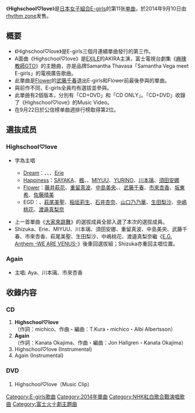 {{unreferenced|time=2014-12-28T07:58:01+00:00}}
{{Infobox Single
| Name           = Highschool♡love
| Cover          = 
| Artist         = [[E-girls|E-girls]]
| Album          = [[E.G._TIME|E.G. TIME]]
| A-side         = Highschool♡love
| B-side         = Again
| Released       = 2014年9月10日
| Format         = [[單曲|單曲]]
| Recorded       = 2014年<br/>{{JPN}}
| Genre          = [[J-POP|J-POP]]
| Lenght         =
| Label          = [[rhythm_zone|rhythm zone]]
| Writer         = 
| Producer       = 
| Certification  = 
| Chart position = * 週間最高排名第2位<small>（[[Oricon公信榜|Oricon]]）</small>
* 2014年9月度月排名第6名
| Last single    = [[大家來跳舞_(E-girls單曲)|大家來跳舞]]<br/>（2014年）
| This single    = '''Highschool♡love'''<br/>（2014年）
| Next single    = [[Mr._Snowman|Mr. Snowman]]<br/>（2014年）
| Misc           =
}}

《'''Highschool♡love'''》是[[日本|日本]][[女子組合|女子組合]][[E-girls|E-girls]]的第11张[[单曲|单曲]]，於2014年9月10日由[[rhythm_zone|rhythm zone]]发售。

== 概要 ==
* 《Highschool♡love》是E-girls三個月連續單曲發行的第三作。
* A面曲《Highschool♡love》是[[EXILE|EXILE]]的AKIRA主演，富士電視台劇集《[[GTO_(2012年电视剧)|麻辣教師GTO]]》的主題曲，亦是品牌Samantha Thavasa「Samantha Vega meet E-girls」的電視廣告歌曲。
* 此單曲是[[Flower_(組合)|Flower]]的[[武藤千春|武藤千春]]退出E-girls和Flower前最後參與的單曲。
* 與前作不同，E-girls全員均有選拔並參與。
* 此單曲有2個版本，分別有「CD+DVD」和「CD ONLY」。「CD+DVD」收錄了《Highschool♡love》的Music Video。
* 在9月22日於公信榜单曲週排行榜取得第2位。

== 選抜成员 ==
===Highschool♡love===
* {{Highlight|螢光|yellow}}字為主唱
** [[Dream_(日本音樂團體)|Dream]]：{{highlight|[[西田靜香|Shizuka]]|yellow}}、{{highlight|[[高本彩|Aya]]|yellow}}、{{highlight|[[中島麻未|Ami]]|yellow}}、[[阿部繪里惠|Erie]]
** [[Happiness_(組合)|Happiness]]：[[SAYAKA|SAYAKA]]、[[土橋楓|楓]]、{{highlight|[[藤井夏戀|藤井夏戀]]|yellow}}、[[有磯實結|MIYUU]]、[[鈴木結莉乃|YURINO]]、[[川本璃|川本璃]]、[[須田安娜|須田安娜]]
** [[Flower|Flower]]：[[藤井萩花|藤井萩花]]、[[重留真波|重留真波]]、[[中島美央|中島美央]]、{{highlight|[[鷲尾伶菜|鷲尾伶菜]]|yellow}}、[[武藤千春|武藤千春]]、[[市來杏香|市來杏香]]、[[坂東希|坂東希]]、[[佐藤晴美|佐藤晴美]]
** EGD：{{highlight|[[武部柚那|武部柚那]]|yellow}}、[[萩尾美聖|萩尾美聖]]、[[稲垣莉生|稲垣莉生]]、[[石井杏奈|石井杏奈]]、[[山口乃乃華|山口乃乃華]]、[[生田梨沙|生田梨沙]]、[[中嶋桃花|中嶋桃花]]、[[渡邉真梨奈|渡邉真梨奈]]

* 上一首單曲《[[大家來跳舞_(E-girls單曲)|大家來跳舞]]》的選拔成員全部入選了本次的選拔成員。
* Shizuka、Erie、MIYUU、川本璃、須田安娜、重留真波、中島美央、武藤千春、市來杏香、萩尾美聖、生田梨沙、中嶋桃花、渡邉真梨奈繼《[[E.G._Anthem_-WE_ARE_VENUS-|E.G. Anthem -WE ARE VENUS-]]》後重回選拔組；Shizuka亦重回主唱位置。

===Again===
* 主唱: Aya、川本璃、市來杏香

== 收錄内容 ==
===CD===
# '''Highschool♡love'''<br/>（作詞：michico、作曲・編曲：T.Kura・michico・Albi Albertsson）
# '''Again'''<br/>（作詞：Kanata Okajima、作曲・編曲：Jon Hallgren・Kanata Okajima）
# Highschool♡love (Instrumental)
# Again (Instrumental)

===DVD===
# Highschool♡love（Music Clip）



{{E-girls}}

{{DEFAULTSORT:Highschool love}}
[[Category:E-girls歌曲|Category:E-girls歌曲]]
[[Category:2014年單曲|Category:2014年單曲]]
[[Category:NHK紅白歌合戰演唱歌曲|Category:NHK紅白歌合戰演唱歌曲]]


{{富士火十劇主題曲2010年代前半部}}
</noinclude>
[[Category:富士火十劇主題曲|Category:富士火十劇主題曲]]